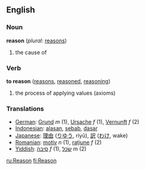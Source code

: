 ==English==

===Noun===
'''reason'''  (''plural:'' [[reasons]])
# the cause of

===Verb===
'''to reason'''  ([[reasons]], [[reasoned]], [[reasoning]])
# the process of applying values (axioms)

=== Translations ===

*[[German]]: [[Grund]] ''m'' (1), [[Ursache]] ''f'' (1), [[Vernunft]] ''f'' (2)
*[[Indonesian]]: [[alas|alasan]], [[sebab]], [[dasar]]
*[[Japanese]]: [[理由]] ([[りゆう]], riyū), [[訳]] ([[わけ]], wake)
*[[Romanian]]: [[motiv]] ''n'' (1), [[raţiune]] ''f'' (2)
*[[Yiddish]]: [[סיבה]] ''f'' (1), [[שׂכל]] ''m'' (2)

[[ru:Reason]]
[[fi:Reason]]